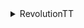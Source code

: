 <details><summary>RevolutionTT</summary>

- Anime
- Appz/Misc
- Appz/PC-ISO
- E-Book
- Games/PC-ISO
- Games/PC-Rips
- Games/PS3
- Games/Wii
- Games/XBOX360
- Handheld/NDS
- Handheld/PSP
- Mac
- Movies/BluRay
- Movies/DVDR
- Movies/HDx264
- Movies/Packs
- Movies/SDx264
- Movies/XviD
- Music
- Music/FLAC
- Music/Packs
- MusicVideos
- TV/DVDR
- TV/HDx264
- TV/Packs
- TV/SDx264
- TV/XViD
- XXX
- XXX/0DAY
- XXX/DVDR
- XXX/HD

</details>
